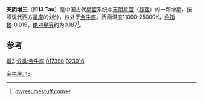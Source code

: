 {{Starbox short |
| name= 天阴增三<br />（13 Tau）
| epoch=[[J2000.0|J2000.0]]
| constell=[[金牛座|金牛座]]
| 星官= [[天阴_(星官)|天阴]] （[[昴宿|昴宿]] ） 
| ra=03<sup>h</sup> 42<sup>m</sup>19<sup>s</sup>
| dec= +19° 42' 1"<ref>[http://www.wolframalpha.com/input/?i=13+Tau wolframaplha.com]</ref>
| spectral=B9Vn 
| appmag_v=5.68
| dist_ly= 408.8
| dist_pc= 125.3
| names=  [[依巴谷星表|HIP]] 17309, [[HD星表|HD]] 23016, [[SAO星表|SAO]] 93557, [[波恩星表|BD]] +19°578
}}
'''天阴增三'''（即'''13 Tau'''）是中国古代[[星官|星官]]系统中[[天阴_(星官)|天阴星官]]（[[昴宿|昴宿]]）的一颗增星，按照现代西方[[星座|星座]]的划分，位处于[[金牛座|金牛座]]。表面温度11000-25000K，[[色指数|色指数]]-0.016，[[绝对星等|绝对星等]]约为0.187<ref>[http://www.myresumestuff.com/hyperspace/starDB/starpage2.php?ID=12117 myresumestuff.com]</ref>。


==参考==
{{reflist}}

{{Stars of Taurus}}
{{星官|天阴|5|6}}
[[分类:天阴_(星官)|增3]]
[[分类:金牛座|分类:金牛座]]
[[分类:HIP天体|017390]]
[[分类:HD和HDE天体|023016]]
[[Category:佛氏天體|金牛座, 13]]
{{天體小作品}}